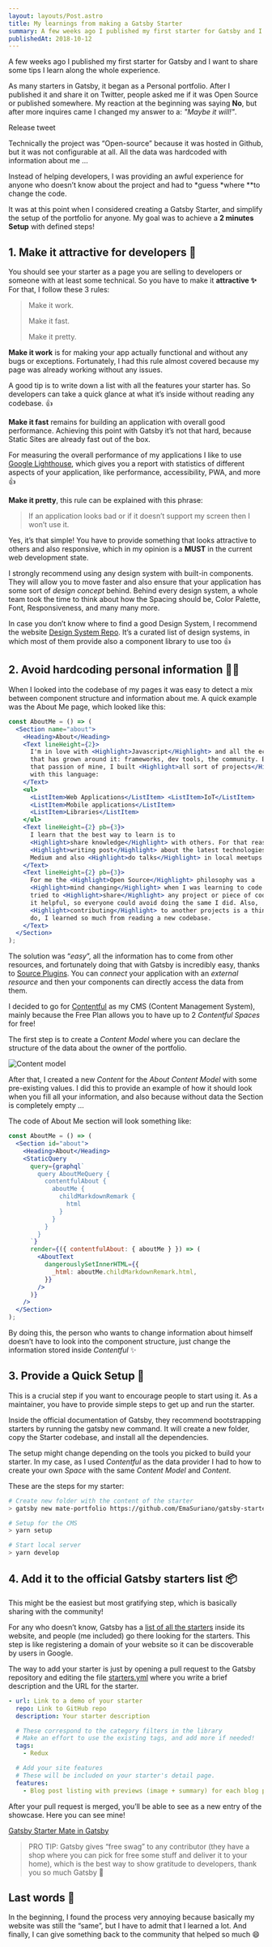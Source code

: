 ```yaml
---
layout: layouts/Post.astro
title: My learnings from making a Gatsby Starter
summary: A few weeks ago I published my first starter for Gatsby and I want to share some tips I learn along the whole experience.
publishedAt: 2018-10-12
---
```



A few weeks ago I published my first starter for Gatsby and I want to share some tips I learn along the whole experience.

As many starters in Gatsby, it began as a Personal portfolio. After I published it and share it on Twitter, people asked me if it was Open Source or published somewhere. My reaction at the beginning was saying **No**, but after more inquires came I changed my answer to a: _"Maybe it will!"_.

<Embed href="https://twitter.com/emasuriano/status/1033837348881137665">
  Release tweet
</Embed>

Technically the project was “Open-source” because it was hosted in Github, but it was not configurable at all. All the data was hardcoded with information about me …

Instead of helping developers, I was providing an awful experience for anyone who doesn’t know about the project and had to *guess *where \*\*to change the code.

It was at this point when I considered creating a Gatsby Starter, and simplify the setup of the portfolio for anyone. My goal was to achieve a **2 minutes Setup** with defined steps!

## 1. Make it attractive for developers 💅

You should see your starter as a page you are selling to developers or someone with at least some technical. So you have to make it **attractive ✨** For that, I follow these 3 rules:

> Make it work.
>
> Make it fast.
>
> Make it pretty.

**Make it work** is for making your app actually functional and without any bugs or exceptions. Fortunately, I had this rule almost covered because my page was already working without any issues.

A good tip is to write down a list with all the features your starter has. So developers can take a quick glance at what it’s inside without reading any codebase. 👍

**Make it fast** remains for building an application with overall good performance. Achieving this point with Gatsby it’s not that hard, because Static Sites are already fast out of the box.

For measuring the overall performance of my applications I like to use [Google Lighthouse](https://developers.google.com/web/tools/lighthouse), which gives you a report with statistics of different aspects of your application, like performance, accessibility, PWA, and more 👍

**Make it pretty**, this rule can be explained with this phrase:

> If an application looks bad or if it doesn’t support my screen then I won’t use it.

Yes, it’s that simple! You have to provide something that looks attractive to others and also responsive, which in my opinion is a **MUST** in the current web development state.

I strongly recommend using any design system with built-in components. They will allow you to move faster and also ensure that your application has some sort of _design concept_ behind. Behind every design system, a whole team took the time to think about how the Spacing should be, Color Palette, Font, Responsiveness, and many many more.

In case you don’t know where to find a good Design System, I recommend the website [Design System Repo](https://designsystemsrepo.com/design-systems). It’s a curated list of design systems, in which most of them provide also a component library to use too 👍

## 2. Avoid hardcoding personal information 🤷‍♂️

When I looked into the codebase of my pages it was easy to detect a mix between component structure and information about me. A quick example was the About Me page, which looked like this:

```jsx
const AboutMe = () => (
  <Section name="about">
    <Heading>About</Heading>
    <Text lineHeight={2}>
      I'm in love with <Highlight>Javascript</Highlight> and all the ecosystem
      that has grown around it: frameworks, dev tools, the community. Because of
      that passion of mine, I built <Highlight>all sort of projects</Highlight>
      with this language:
    </Text>
    <ul>
      <ListItem>Web Applications</ListItem> <ListItem>IoT</ListItem>
      <ListItem>Mobile applications</ListItem>
      <ListItem>Libraries</ListItem>
    </ul>
    <Text lineHeight={2} pb={3}>
      I learn that the best way to learn is to
      <Highlight>share knowledge</Highlight> with others. For that reason, I start
      <Highlight>writing post</Highlight> about the latest technologies in
      Medium and also <Highlight>do talks</Highlight> in local meetups.
    </Text>
    <Text lineHeight={2} pb={3}>
      For me the <Highlight>Open Source</Highlight> philosophy was a
      <Highlight>mind changing</Highlight> when I was learning to code. Now, I
      tried to <Highlight>share</Highlight> any project or piece of code I find
      it helpful, so everyone could avoid doing the same I did. Also,
      <Highlight>contributing</Highlight> to another projects is a thing I love to
      do, I learned so much from reading a new codebase.
    </Text>
  </Section>
);
```

The solution was “_easy_”, all the information has to come from other resources, and fortunately doing that with Gatsby is incredibly easy, thanks to [Source Plugins](https://www.gatsbyjs.org/tutorial/part-five/). You can _connect_ your application with an _external resource_ and then your components can directly access the data from them.

I decided to go for [Contentful](http://contentful.com) as my CMS (Content Management System), mainly because the Free Plan allows you to have up to 2 _Contentful Spaces_ for free!

The first step is to create a _Content Model_ where you can declare the structure of the data about the owner of the portfolio.

![Content model](/assets/images/content-model.jpg)

After that, I created a new _Content_ for the _About Content Model_ with some pre-existing values. I did this to provide an example of how it should look when you fill all your information, and also because without data the Section is completely empty …

The code of About Me section will look something like:

```jsx
const AboutMe = () => (
  <Section id="about">
    <Heading>About</Heading>
    <StaticQuery
      query={graphql`
        query AboutMeQuery {
          contentfulAbout {
            aboutMe {
              childMarkdownRemark {
                html
              }
            }
          }
        }
      `}
      render={({ contentfulAbout: { aboutMe } }) => (
        <AboutText
          dangerouslySetInnerHTML={{
            _html: aboutMe.childMarkdownRemark.html,
          }}
        />
      )}
    />
  </Section>
);
```

By doing this, the person who wants to change information about himself doesn’t have to look into the component structure, just change the information stored inside _Contentful_ ✨

## 3. Provide a Quick Setup 🚀

This is a crucial step if you want to encourage people to start using it. As a maintainer, you have to provide simple steps to get up and run the starter.

Inside the official documentation of Gatsby, they recommend bootstrapping starters by running the gatsby new command. It will create a new folder, copy the Starter codebase, and install all the dependencies.

The setup might change depending on the tools you picked to build your starter. In my case, as I used _Contentful_ as the data provider I had to how to create your own _Space_ with the same _Content Model_ and _Content_.

These are the steps for my starter:

```bash
# Create new folder with the content of the starter
> gatsby new mate-portfolio https://github.com/EmaSuriano/gatsby-starter-mate

# Setup for the CMS
> yarn setup

# Start local server
> yarn develop
```

## 4. Add it to the official Gatsby starters list 📦

This might be the easiest but most gratifying step, which is basically sharing with the community!

For any who doesn’t know, Gatsby has a [list of all the starters](https://www.gatsbyjs.org/starters/) inside its website, and people (me included) go there looking for the starters. This step is like registering a domain of your website so it can be discoverable by users in Google.

The way to add your starter is just by opening a pull request to the Gatsby repository and editing the file [starters.yml](https://github.com/gatsbyjs/gatsby/blob/master/docs/starters.yml) where you write a brief description and the URL for the starter.

```yaml
- url: Link to a demo of your starter
  repo: Link to GitHub repo
  description: Your starter description

  # These correspond to the category filters in the library
  # Make an effort to use the existing tags, and add more if needed!
  tags:
    - Redux

  # Add your site features
  # These will be included on your starter's detail page.
  features:
    - Blog post listing with previews (image + summary) for each blog post
```

After your pull request is merged, you’ll be able to see as a new entry of the showcase. Here you can see mine!

[Gatsby Starter Mate in Gatsby](https://www.gatsbyjs.org/starters/gatsby-starter-mate)

> PRO TIP: Gatsby gives “free swag” to any contributor (they have a shop where you can pick for free some stuff and deliver it to your home), which is the best way to show gratitude to developers, thank you so much Gatsby 🎉

## Last words 👋

In the beginning, I found the process very annoying because basically my website was still the “same”, but I have to admit that I learned a lot. And finally, I can give something back to the community that helped so much 😄
